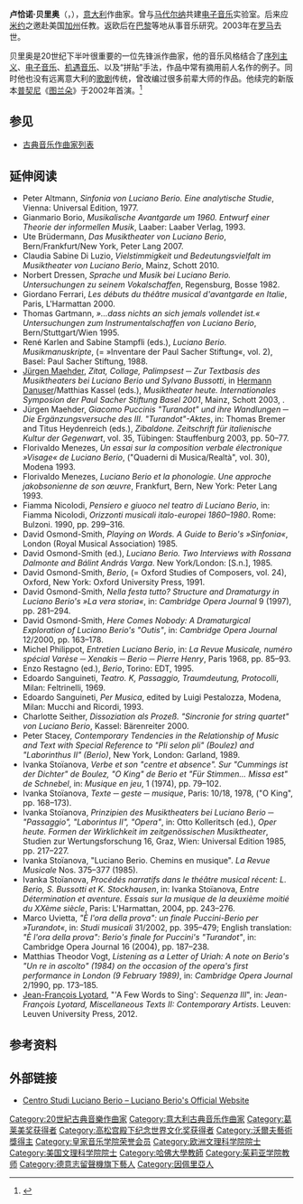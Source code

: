 {{otheruses|subject=意大利先锋派作曲家贝里奥|other=比利时小提琴家、作曲家贝里奥|夏尔·德·贝里奥}}
{{Infobox classical
| 中文名 = 卢恰诺·贝里奥
| 画像 = Luciano Berio.jpg
| 附注 =      
| 原文名 = Luciano Berio         
| 国别 = 意大利    
| 出生日期 = {{birth date|1925|10|24}}
| 出生地 = 因佩里亚
| 逝世日期 = {{death date and age|2003|5|27|1925|10|24}}
| 逝世地 = 罗马
| 所属时期 = 20世纪
| 所属乐派 =  
| 擅长作品类型 = 舞台音乐，声乐曲，各种实验性器乐曲，电子音乐
| 代表作 = 獨奏曲《模進》，人声和乐队《交响曲》、女声、竖琴和打击乐《圆圈》，歌剧《国王倾听》
| 师从 = [[达拉皮科拉|达拉皮科拉]]
| 学生 = [[斯蒂夫·莱奇|莱奇]]，[[路易斯·安德里森|安德里森]]
| 官方网站 = 
}}

'''卢恰诺·贝里奥'''（{{lang-it|'''Luciano Berio'''}}，{{bd|1925年|10月24日|2003年|5月27日}}），[[意大利|意大利]]作曲家。曾与[[马代尔纳|马代尔纳]]共建[[电子音乐|电子音乐]]实验室。后来应[[达律斯·米约|米约]]之邀赴美国[[加州|加州]]任教。返欧后在[[巴黎|巴黎]]等地从事音乐研究。2003年在[[罗马|罗马]]去世。

贝里奥是20世纪下半叶很重要的一位先锋派作曲家，他的音乐风格结合了[[序列主义|序列主义]]、[[电子音乐|电子音乐]]、[[机遇音乐|机遇音乐]]、以及“拼贴”手法，作品中常有摘用前人名作的例子。同时他也没有远离意大利的[[歌剧|歌剧]]传统，曾改编过很多前辈大师的作品。他续完的新版本[[普契尼|普契尼]]《[[图兰朵|图兰朵]]》于2002年首演。<ref>{{Cite web |url=http://www.andante.com/article/article.cfm?id=16426 |title=Puccini/Berio: Turandot, Act III |accessdate=2009-08-29 |archive-date=2007-07-05 |archive-url=https://web.archive.org/web/20070705185926/http://www.andante.com/article/article.cfm?id=16426 |dead-url=yes }}</ref>

==参见==
* [[古典音乐作曲家列表|古典音乐作曲家列表]]

==延伸阅读==
* Peter Altmann, ''Sinfonia von Luciano Berio. Eine analytische Studie'', Vienna: Universal Edition, 1977.
* Gianmario Borio, ''Musikalische Avantgarde um 1960. Entwurf einer Theorie der informellen Musik'', Laaber: Laaber Verlag, 1993.
* Ute Brüdermann, ''Das Musiktheater von Luciano Berio'', Bern/Frankfurt/New York, Peter Lang 2007.
* Claudia Sabine Di Luzio, ''Vielstimmigkeit und Bedeutungsvielfalt im Musiktheater von Luciano Berio'', Mainz, Schott 2010.
* Norbert Dressen, ''Sprache und Musik bei Luciano Berio. Untersuchungen zu seinem Vokalschaffen'', Regensburg, Bosse 1982.
* Giordano Ferrari, ''Les débuts du théâtre musical d'avantgarde en Italie'', Paris, L'Harmattan 2000.
* Thomas Gartmann, ''»...dass nichts an sich jemals vollendet ist.« Untersuchungen zum Instrumentalschaffen von Luciano Berio'', Bern/Stuttgart/Wien 1995.
* René Karlen and Sabine Stampfli (eds.), ''Luciano Berio. Musikmanuskripte'', (= »Inventare der Paul Sacher Stiftung«, vol. 2), Basel: Paul Sacher Stiftung, 1988.
* [[Jürgen_Maehder|Jürgen Maehder]], ''Zitat, Collage, Palimpsest ─ Zur Textbasis des Musiktheaters bei Luciano Berio und Sylvano Bussotti'', in [[Hermann_Danuser|Hermann Danuser]]/Matthias Kassel (eds.), ''Musiktheater heute. Internationales Symposion der Paul Sacher Stiftung Basel 2001'', Mainz, Schott 2003, {{pp.|97–133}}.
* Jürgen Maehder, ''Giacomo Puccinis "Turandot" und ihre Wandlungen ─ Die Ergänzungsversuche des III. "Turandot"-Aktes'', in: Thomas Bremer and Titus Heydenreich (eds.), ''Zibaldone. Zeitschrift für italienische Kultur der Gegenwart'', vol. 35, Tübingen: Stauffenburg 2003, pp. 50–77.
* Florivaldo Menezes, ''Un essai sur la composition verbale électronique »Visage« de Luciano Berio'', ("Quaderni di Musica/Realtà", vol. 30), Modena 1993.
* Florivaldo Menezes, ''Luciano Berio et la phonologie. Une approche jakobsonienne de son œuvre'', Frankfurt, Bern, New York: Peter Lang 1993.
* Fiamma Nicolodi, ''Pensiero e giuoco nel teatro di Luciano Berio'', in: Fiamma Nicolodi, ''Orizzonti musicali italo-europei 1860–1980''. Rome: Bulzoni. 1990, pp. 299–316.
* David Osmond-Smith, ''Playing on Words. A Guide to Berio's »Sinfonia«'', London (Royal Musical Association) 1985.
* David Osmond-Smith (ed.), ''Luciano Berio. Two Interviews with Rossana Dalmonte and Bálint András Varga''. New York/London: [S.n.], 1985.
* David Osmond-Smith, ''Berio'', (= Oxford Studies of Composers, vol. 24), Oxford, New York: Oxford University Press, 1991.
* David Osmond-Smith, ''Nella festa tutto? Structure and Dramaturgy in Luciano Berio's »La vera storia«'', in: ''Cambridge Opera Journal'' 9 (1997), pp. 281–294.
* David Osmond-Smith, ''Here Comes Nobody: A Dramaturgical Exploration of Luciano Berio's "Outis"'', in: ''Cambridge Opera Journal'' 12/2000, pp. 163–178.
* Michel Philippot, ''Entretien Luciano Berio'', in: ''La Revue Musicale, numéro spécial Varèse ─ Xenakis ─ Berio ─ Pierre Henry'', Paris 1968, pp. 85–93.
* Enzo Restagno (ed.), ''Berio'', Torino: EDT, 1995.
* Edoardo Sanguineti, ''Teatro. K, Passaggio, Traumdeutung, Protocolli'', Milan: Feltrinelli, 1969.
* Edoardo Sanguineti, ''Per Musica'', edited by Luigi Pestalozza, Modena, Milan: Mucchi and Ricordi, 1993.
* Charlotte Seither, ''Dissoziation als Prozeß. "Sincronie for string quartet" von Luciano Berio'', Kassel: Bärenreiter 2000.
* Peter Stacey, ''Contemporary Tendencies in the Relationship of Music and Text with Special Reference to "Pli selon pli" (Boulez) and "Laborinthus II" (Berio)'', New York, London: Garland, 1989.
* Ivanka Stoïanova, ''Verbe et son "centre et absence". Sur "Cummings ist der Dichter" de Boulez, "O King" de Berio et "Für Stimmen... Missa est" de Schnebel'', in: ''Musique en jeu'', 1 (1974), pp. 79–102.
* Ivanka Stoïanova, ''Texte ─ geste ─ musique'', Paris: 10/18, 1978, ("O King", pp. 168–173).
* Ivanka Stoïanova, ''Prinzipien des Musiktheaters bei Luciano Berio ─ "Passaggio", "Laborintus II", "Opera"'', in: Otto Kolleritsch (ed.), ''Oper heute. Formen der Wirklichkeit im zeitgenössischen Musiktheater'', Studien zur Wertungsforschung 16, Graz, Wien: Universal Edition 1985, pp. 217–227.
* Ivanka Stoïanova, "Luciano Berio. Chemins en musique". ''La Revue Musicale'' Nos. 375–377 (1985).
* Ivanka Stoïanova, ''Procédés narratifs dans le théâtre musical récent: L. Berio, S. Bussotti et K. Stockhausen'', in: Ivanka Stoïanova, ''Entre Détermination et aventure. Essais sur la musique de la deuxième moitié du XXème siècle'', Paris: L'Harmattan, 2004, pp. 243–276.
* Marco Uvietta, ''"È l'ora della prova": un finale Puccini-Berio per »Turandot«'', in: ''Studi musicali'' 31/2002, pp. 395–479; English translation: ''"È l'ora della prova": Berio's finale for Puccini's "Turandot"'', in: Cambridge Opera Journal 16 (2004), pp. 187–238.
* Matthias Theodor Vogt, ''Listening as a Letter of Uriah: A note on Berio's "Un re in ascolto" (1984) on the occasion of the opera's first performance in London (9 February 1989)'', in: ''Cambridge Opera Journal'' 2/1990, pp. 173–185.
* [[Jean-François_Lyotard|Jean-François Lyotard]], "'A Few Words to Sing': ''Sequenza III''", in: ''Jean-François Lyotard, Miscellaneous Texts II: Contemporary Artists''. Leuven: Leuven University Press, 2012. {{ISBN|978-90-586-7886-7}}

== 参考资料 ==
{{Reflist}}

== 外部链接 ==
{{Commons category}}
{{Wikiquote}}
*[http://www.lucianoberio.org/en Centro Studi Luciano Berio – Luciano Berio's Official  Website] {{Wayback|url=http://www.lucianoberio.org/en |date=20210223162235 }} 

{{沃尔夫艺术奖}}
{{高松宫殿下纪念世界文化奖获得者|music}}

{{Authority control}}

{{DEFAULTSORT:Berio, Luciano}}
[[Category:20世紀古典音樂作曲家|Category:20世紀古典音樂作曲家]]
[[Category:意大利古典音乐作曲家|Category:意大利古典音乐作曲家]]
[[Category:葛莱美奖获得者|Category:葛莱美奖获得者]]
[[Category:高松宫殿下纪念世界文化奖获得者|Category:高松宫殿下纪念世界文化奖获得者]]
[[Category:沃爾夫藝術獎得主|Category:沃爾夫藝術獎得主]]
[[Category:皇家音乐学院荣誉会员|Category:皇家音乐学院荣誉会员]]
[[Category:欧洲文理科学院院士|Category:欧洲文理科学院院士]]
[[Category:美国文理科学院院士|Category:美国文理科学院院士]]
[[Category:哈佛大學教師|Category:哈佛大學教師]]
[[Category:茱莉亚学院教师|Category:茱莉亚学院教师]]
[[Category:德意志留聲機旗下藝人|Category:德意志留聲機旗下藝人]]
[[Category:因佩里亞人|Category:因佩里亞人]]
